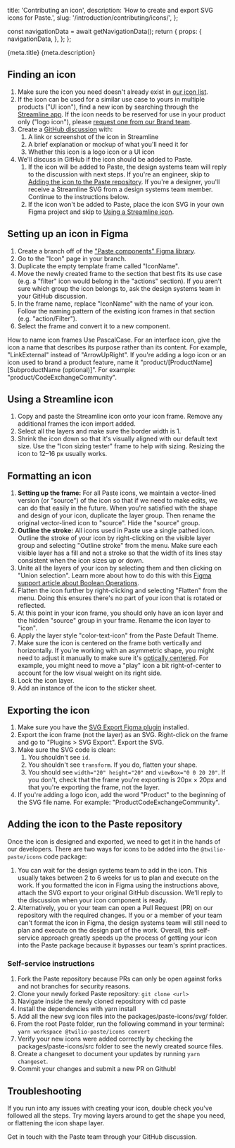   title: 'Contributing an icon',
  description: 'How to create and export SVG icons for Paste.',
  slug: '/introduction/contributing/icons/',
};



  const navigationData = await getNavigationData();
  return {
    props: {
      navigationData,
    },
  };
};


<content>
  <PageHeader>
    <PageHeaderDetails>
      <PageHeaderHeading>{meta.title}</PageHeaderHeading>
      <PageHeaderParagraph>{meta.description}</PageHeaderParagraph>
    </PageHeaderDetails>
  </PageHeader>
</content>

<contentwrapper>

<PageAside data={mdxHeadings} />

<content>

## Finding an icon

1. Make sure the icon you need doesn't already exist in [our icon list](/components/icon).
2. If the icon can be used for a similar use case to yours in multiple products ("UI icon"), find a new icon by searching through the [Streamline app](https://app.streamlineicons.com/streamline-regular). If the icon needs to be reserved for use in your product only ("logo icon"), please [request one from our Brand team](https://www.twilio.com/brand/documentation/creative-project-request#Filling_out_the_request).
3. Create a [GitHub discussion](https://github.com/twilio-labs/paste/discussions) with:
   1. A link or screenshot of the icon in Streamline
   2. A brief explanation or mockup of what you'll need it for
   3. Whether this icon is a logo icon or a UI icon
4. We'll discuss in GitHub if the icon should be added to Paste.
   1. If the icon will be added to Paste, the design systems team will reply to the discussion with next steps. If you're an engineer, skip to [Adding the icon to the Paste repository](#adding-the-icon-to-the-paste-repository). If you're a designer, you'll receive a Streamline SVG from a design systems team member. Continue to the instructions below.
   2. If the icon won't be added to Paste, place the icon SVG in your own Figma project and skip to [Using a Streamline icon](#using-a-streamline-icon).

## Setting up an icon in Figma

1. Create a branch off of the ["Paste components" Figma library](https://www.figma.com/file/E6KUvMhioUmAgN0nwmReTM/Paste-Components?node-id=124%3A0).
2. Go to the "Icon" page in your branch.
3. Duplicate the empty template frame called "IconName".
4. Move the newly created frame to the section that best fits its use case (e.g. a "filter" icon would belong in the "actions" section). If you aren't sure which group the icon belongs to, ask the design systems team in your GitHub discussion.
5. In the frame name, replace "IconName" with the name of your icon. Follow the naming pattern of the existing icon frames in that section (e.g. "action/Filter").
6. Select the frame and convert it to a new component.

<Callout variant="neutral" marginY="space70">
  <CalloutHeading as="h3">How to name icon frames</CalloutHeading>
  <CalloutText>
    Use PascalCase. For an interface icon, give the icon a name that describes its purpose rather than its content. For
    example, "LinkExternal" instead of "ArrowUpRight".
  </CalloutText>
  <CalloutText>
    If you're adding a logo icon or an icon used to brand a product feature, name it
    "product/[ProductName][SubproductName (optional)]". For example: "product/CodeExchangeCommunity".
  </CalloutText>
</Callout>

## Using a Streamline icon

1. Copy and paste the Streamline icon onto your icon frame. Remove any additional frames the icon import added.
2. Select all the layers and make sure the border width is 1.
3. Shrink the icon down so that it's visually aligned with our default text size. Use the "Icon sizing tester" frame to help with sizing. Resizing the icon to 12–16 px usually works.

## Formatting an icon

1. **Setting up the frame:** For all Paste icons, we maintain a vector-lined version (or "source") of the icon so that if we need to make edits, we can do that easily in the future. When you're satisfied with the shape and design of your icon, duplicate the layer group. Then rename the original vector-lined icon to "source". Hide the "source" group.
2. **Outline the stroke:** All icons used in Paste use a single pathed icon. Outline the stroke of your icon by right-clicking on the visible layer group and selecting "Outline stroke" from the menu. Make sure each visible layer has a fill and not a stroke so that the width of its lines stay consistent when the icon sizes up or down.
3. Unite all the layers of your icon by selecting them and then clicking on "Union selection". Learn more about how to do this with this [Figma support article about Boolean Operations](https://help.figma.com/hc/en-us/articles/360039957534-Boolean-Operations).
4. Flatten the icon further by right-clicking and selecting "Flatten" from the menu. Doing this ensures there's no part of your icon that is rotated or reflected.
5. At this point in your icon frame, you should only have an icon layer and the hidden "source" group in your frame. Rename the icon layer to "icon".
6. Apply the layer style "color-text-icon" from the Paste Default Theme.
7. Make sure the icon is centered on the frame both vertically and horizontally. If you're working with an asymmetric shape, you might need to adjust it manually to make sure it's [optically centered](https://marvelapp.com/blog/optical-adjustment-logic-vs-designers/). For example, you might need to move a "play" icon a bit right-of-center to account for the low visual weight on its right side.
8. Lock the icon layer.
9. Add an instance of the icon to the sticker sheet.

## Exporting the icon

1. Make sure you have the [SVG Export Figma plugin](https://www.figma.com/community/plugin/814345141907543603/SVG-Export) installed.
2. Export the icon frame (not the layer) as an SVG. Right-click on the frame and go to "Plugins &gt; SVG Export". Export the SVG.
3. Make sure the SVG code is clean:
   1. You shouldn't see `id`.
   2. You shouldn't see `transform`. If you do, flatten your shape.
   3. You should see `width="20" height="20"` and `viewBox="0 0 20 20"`. If you don't, check that the frame you're exporting is 20px × 20px and that you're exporting the frame, not the layer.
4. If you're adding a logo icon, add the word "Product" to the beginning of the SVG file name. For example: "ProductCodeExchangeCommunity".

## Adding the icon to the Paste repository

Once the icon is designed and exported, we need to get it in the hands of our developers. There are two ways for icons to be added into the `@twilio-paste/icons` code package:

1. You can wait for the design systems team to add in the icon. This usually takes between 2 to 6 weeks for us to plan and execute on the work. If you formatted the icon in Figma using the instructions above, attach the SVG export to your original GitHub discussion. We'll reply to the discussion when your icon component is ready.
2. Alternatively, you or your team can open a Pull Request (PR) on our repository with the required changes. If you or a member of your team can't format the icon in Figma, the design systems team will still need to plan and execute on the design part of the work. Overall, this self-service approach greatly speeds up the process of getting your icon into the Paste package because it bypasses our team's sprint practices.

### Self-service instructions

1. Fork the Paste repository because PRs can only be open against forks and not branches for security reasons.
2. Clone your newly forked Paste repository: `git clone <url>`
3. Navigate inside the newly cloned repository with cd paste
4. Install the dependencies with yarn install
5. Add all the new svg icon files into the packages/paste-icons/svg/ folder.
6. From the root Paste folder, run the following command in your terminal: `yarn workspace @twilio-paste/icons convert`
7. Verify your new icons were added correctly by checking the packages/paste-icons/src folder to see the newly created source files.
8. Create a changeset to document your updates by running `yarn changeset`.
9. Commit your changes and submit a new PR on Github!

## Troubleshooting

If you run into any issues with creating your icon, double check you've followed all the steps. Try moving layers around to get the shape you need, or flattening the icon shape layer.

Get in touch with the Paste team through your GitHub discussion.

</content>

</contentwrapper>
